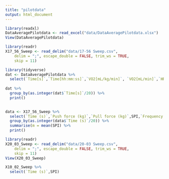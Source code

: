 ```yaml
---
title: "pilotdata"
output: html_document
---
```



```r
library(readxl)
DataAveragePilotdata <- read_excel("data/DataAveragePilotdata.xlsx")
View(DataAveragePilotdata)
```

```r
library(readr)
X17_56_Sweep <- read_delim("data/17-56 Sweep.csv", 
    delim = ";", escape_double = FALSE, trim_ws = TRUE, 
    skip = 11)
```



```r
library(tidyverse)
dat <- DataAveragePilotdata %>%
  select(`Time[s]`,`Time[hh:mm:ss]`,`VO2[mL/kg/min]`, `VO2[mL/min]`,`HR[bpm]`,`Ve[L/min]`)
                                                  
dat %>%
  group_by(as.integer(dat$`Time[s]`/20)) %>% 
  print()
        
```
```r
data <- X17_56_Sweep %>%
  select(`Time (s)`,`Push force (kg)`,`Pull force (kg)`,SPI,`Frequency (Hz)`) %>%
  group_by(as.integer(data$`Time (s)`/20)) %>%
  summarise(m = mean(SPI) %>%
  print()
```


```r
library(readr)
X20_03_Sweep <- read_delim("data/20-03 Sweep.csv", 
    delim = ";", escape_double = FALSE, trim_ws = TRUE, 
    skip = 11)
View(X20_03_Sweep)

X10_02_Sweep %>%
  select(`Time (s)`,SPI)
```

